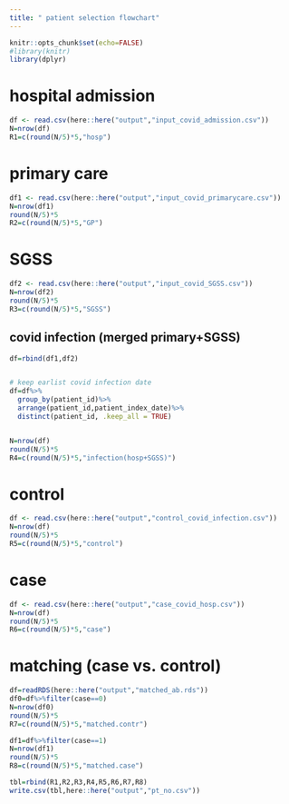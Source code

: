 ```yaml
---
title: " patient selection flowchart"
---
```


```r
knitr::opts_chunk$set(echo=FALSE)
#library(knitr)
library(dplyr)
```

# hospital admission
```r
df <- read.csv(here::here("output","input_covid_admission.csv"))
N=nrow(df)
R1=c(round(N/5)*5,"hosp")
```


# primary care
```r
df1 <- read.csv(here::here("output","input_covid_primarycare.csv"))
N=nrow(df1)
round(N/5)*5
R2=c(round(N/5)*5,"GP")

```

# SGSS
```r
df2 <- read.csv(here::here("output","input_covid_SGSS.csv"))
N=nrow(df2)
round(N/5)*5
R3=c(round(N/5)*5,"SGSS")

```


## covid infection (merged primary+SGSS)
```r
df=rbind(df1,df2)


# keep earlist covid infection date
df=df%>%
  group_by(patient_id)%>%
  arrange(patient_id,patient_index_date)%>%
  distinct(patient_id, .keep_all = TRUE)


N=nrow(df)
round(N/5)*5
R4=c(round(N/5)*5,"infection(hosp+SGSS)")

```


# control
```r
df <- read.csv(here::here("output","control_covid_infection.csv"))
N=nrow(df)
round(N/5)*5
R5=c(round(N/5)*5,"control")

```

# case
```r
df <- read.csv(here::here("output","case_covid_hosp.csv"))
N=nrow(df)
round(N/5)*5
R6=c(round(N/5)*5,"case")

```


# matching (case vs. control)
```r
df=readRDS(here::here("output","matched_ab.rds"))
df0=df%>%filter(case==0)
N=nrow(df0)
round(N/5)*5
R7=c(round(N/5)*5,"matched.contr")

df1=df%>%filter(case==1)
N=nrow(df1)
round(N/5)*5
R8=c(round(N/5)*5,"matched.case")

```

```r
tbl=rbind(R1,R2,R3,R4,R5,R6,R7,R8)
write.csv(tbl,here::here("output","pt_no.csv"))
```

